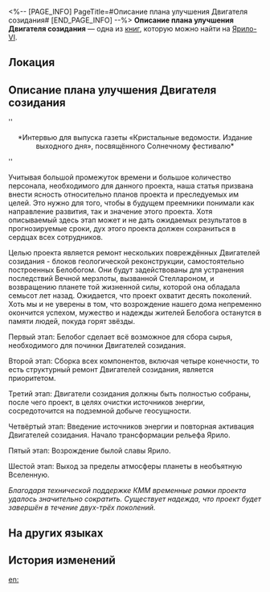 <%-- [PAGE_INFO]
PageTitle=#Описание плана улучшения Двигателя созидания#
[END_PAGE_INFO] --%>
{{Дополнить}}
{{Книга Инфобокс
|id           = 253
|partIds      = 190502
|Название     = 
|Изображение  = Предмет Записи.png
|Мир          = Ярило-VI
|Томов        = 1
|Автор        = <!--нужно добавить-->
|Описание     = Формальное описание плана модернизации Двигателя созидания. Взгляд в очень далёкое будущее.
|Том1         = {{tx}}
|Источник1    = {{tx|Отсутствует источник}}
|Персонажи    = 
|Фракции      = 
}}
'''Описание плана улучшения Двигателя созидания''' — одна из [[Книги|книг]], которую можно найти на [[Ярило-VI]].

==Локация==
{{Отметка карты|<!--название карты-->|<!--id отметки-->}}

==Описание плана улучшения Двигателя созидания==
''<div align="center">*Интервью для выпуска газеты «Кристальные ведомости. Издание выходного дня», посвящённого Солнечному фестивалю*</div>''

<div align="center">{{Размер|+4|Описание плана улучшения Двигателя созидания}}</div>

Учитывая большой промежуток времени и большое количество персонала, необходимого для данного проекта, наша статья призвана внести ясность относительно планов проекта и преследуемых им целей. Это нужно для того, чтобы в будущем преемники понимали как направление развития, так и значение этого проекта. Хотя описываемый здесь этап может и не дать ожидаемых результатов в прогнозируемые сроки, дух этого проекта должен сохраниться в сердцах всех сотрудников.

Целью проекта является ремонт нескольких повреждённых Двигателей созидания - блоков геологической реконструкции, самостоятельно построенных Белобогом. Они будут задействованы для устранения последствий Вечной мерзлоты, вызванной Стеллароном, и возвращению планете той жизненной силы, которой она обладала семьсот лет назад. Ожидается, что проект охватит десять поколений. Хоть мы и не уверены в том, что возрождение нашего дома непременно окончится успехом, мужество и надежды жителей Белобога останутся в памяти людей, покуда горят звёзды.

Первый этап: Белобог сделает всё возможное для сбора сырья, необходимого для починки Двигателей созидания.

Второй этап: Сборка всех компонентов, включая четыре конечности, то есть структурный ремонт Двигателей созидания, является приоритетом.

Третий этап: Двигатели созидания должны быть полностью собраны, после чего проект, в целях очистки источников энергии, сосредоточится на подземной добыче геосущности.

Четвёртый этап: Введение источников энергии и повторная активация Двигателей созидания. Начало трансформации рельефа Ярило.

Пятый этап: Возрождение былой славы Ярило.

Шестой этап: Выход за пределы атмосферы планеты в необъятную Вселенную.

''Благодаря технической поддержке КММ временные рамки проекта удалось значительно сократить. Существует надежда, что проект будет завершён в течение двух-трёх поколений.''

==На других языках==
{{На других языках
|en   = Engine of Creation Improvement Plan Description
|zhs  = 造物引擎修缮计划详述
|zht  = 造物引擎修繕計畫詳述
|ja   = 造物エンジン修復計画の詳細
|ko   = 창조의 엔진 수리 계획 상세 설명서
|es   = Descripción del plan de mejora del Motor de la Creación
|fr   = Description du plan d'amélioration du Moteur de la création
|ru   = Описание плана улучшения Двигателя созидания
|th   = คำอธิบายแผนการซ่อมแซม Engine of Creation
|vi   = Chi Tiết Kế Hoạch Sửa Chữa Gốc Rễ Của Tạo Vật
|de   = Beschreibung des Verbesserungsplans für den Motor der Schöpfung
|id   = Rincian Rencana Perbaikan Engine of Creation
|pt   = Descrição do Plano de Melhoria do Motor da Criação
}}

==История изменений==
{{История изменений|3.5}}

[[en:]]